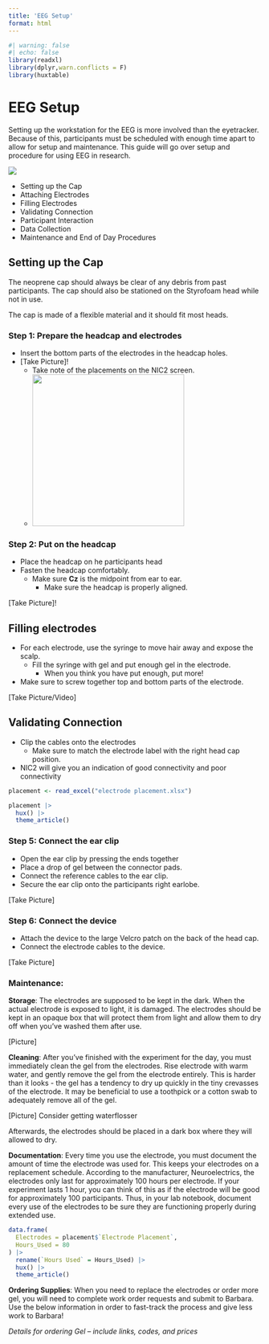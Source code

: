 ---
title: 'EEG Setup'
format: html
---

```{r}
#| warning: false
#| echo: false
library(readxl)
library(dplyr,warn.conflicts = F)
library(huxtable)
```

# EEG Setup

Setting up the workstation for the EEG is more involved than the eyetracker. Because of this, participants must be scheduled with enough time apart to allow for setup and maintenance. This guide will go over setup and procedure for using EEG in research.

![](images/eegspecs.png)

-   Setting up the Cap
-   Attaching Electrodes
-   Filling Electrodes
-   Validating Connection
-   Participant Interaction
-   Data Collection
-   Maintenance and End of Day Procedures

## Setting up the Cap

The neoprene cap should always be clear of any debris from past participants. The cap should also be stationed on the Styrofoam head while not in use.

The cap is made of a flexible material and it should fit most heads.

### Step 1: Prepare the headcap and electrodes

-   Insert the bottom parts of the electrodes in the headcap holes.
-   \[Take Picture\]!
    -   Take note of the placements on the NIC2 screen.
    -   ![](images/EEG%20Electrodes%20in%20use.png){width="302"}

### Step 2: Put on the headcap

-   Place the headcap on he participants head
-   Fasten the headcap comfortably.
    -   Make sure **Cz** is the midpoint from ear to ear.
        -   Make sure the headcap is properly aligned.

\[Take Picture\]!

## Filling electrodes

-   For each electrode, use the syringe to move hair away and expose the scalp.
    -   Fill the syringe with gel and put enough gel in the electrode.
        -   When you think you have put enough, put more!
-   Make sure to screw together top and bottom parts of the electrode.

\[Take Picture/Video\]

## Validating Connection

-   Clip the cables onto the electrodes
    -   Make sure to match the electrode label with the right head cap position.
-   NIC2 will give you an indication of good connectivity and poor connectivity

```{r}
placement <- read_excel("electrode placement.xlsx")

placement |> 
  hux() |> 
  theme_article()
```

### Step 5: Connect the ear clip

-   Open the ear clip by pressing the ends together
-   Place a drop of gel between the connector pads.
-   Connect the reference cables to the ear clip.
-   Secure the ear clip onto the participants right earlobe.

\[Take Picture\]

### Step 6: Connect the device

-   Attach the device to the large Velcro patch on the back of the head cap.
-   Connect the electrode cables to the device.

\[Take Picture\]

### Maintenance:

**Storage**: The electrodes are supposed to be kept in the dark. When the actual electrode is exposed to light, it is damaged. The electrodes should be kept in an opaque box that will protect them from light and allow them to dry off when you've washed them after use.

\[Picture\]

**Cleaning**: After you've finished with the experiment for the day, you must immediately clean the gel from the electrodes. Rise electrode with warm water, and gently remove the gel from the electrode entirely. This is harder than it looks - the gel has a tendency to dry up quickly in the tiny crevasses of the electrode. It may be beneficial to use a toothpick or a cotton swab to adequately remove all of the gel.

\[Picture\] Consider getting waterflosser

Afterwards, the electrodes should be placed in a dark box where they will allowed to dry.

**Documentation**: Every time you use the electrode, you must document the amount of time the electrode was used for. This keeps your electrodes on a replacement schedule. According to the manufacturer, Neuroelectrics, the electrodes only last for approximately 100 hours per electrode. If your experiment lasts 1 hour, you can think of this as if the electrode will be good for approximately 100 participants. Thus, in your lab notebook, document every use of the electrodes to be sure they are functioning properly during extended use.

```{r}

data.frame(
  Electrodes = placement$`Electrode Placement`,
  Hours_Used = 80
) |> 
  rename(`Hours Used` = Hours_Used) |> 
  hux() |> 
  theme_article()
```

**Ordering Supplies**: When you need to replace the electrodes or order more gel, you will need to complete work order requests and submit to Barbara. Use the below information in order to fast-track the process and give less work to Barbara!

*Details for ordering Gel -- include links, codes, and prices*
